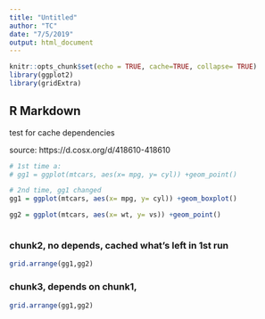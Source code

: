 ```yaml
---
title: "Untitled"
author: "TC"
date: "7/5/2019"
output: html_document
---
```


```r
knitr::opts_chunk$set(echo = TRUE, cache=TRUE, collapse= TRUE)
library(ggplot2)
library(gridExtra)
```

## R Markdown

test for cache dependencies

source: https://d.cosx.org/d/418610-418610




```r
# 1st time a:
# gg1 = ggplot(mtcars, aes(x= mpg, y= cyl)) +geom_point()

# 2nd time, gg1 changed
gg1 = ggplot(mtcars, aes(x= mpg, y= cyl)) +geom_boxplot()

gg2 = ggplot(mtcars, aes(x= wt, y= vs)) +geom_point()



```


### chunk2, no depends, cached what's left in 1st run

```r
grid.arrange(gg1,gg2)
```

### chunk3, depends on chunk1,

```r
grid.arrange(gg1,gg2)
```

